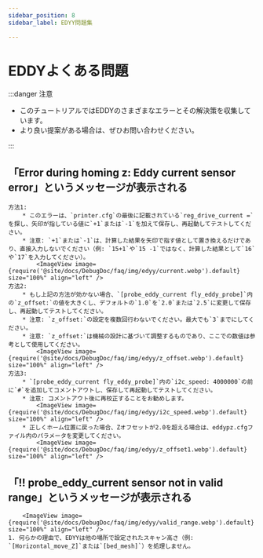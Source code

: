 ```yaml
---
sidebar_position: 8
sidebar_label: EDYY問題集

---
```


# EDDYよくある問題

:::danger 注意

- このチュートリアルではEDDYのさまざまなエラーとその解決策を収集しています。
- より良い提案がある場合は、ぜひお問い合わせください。

:::

## 「Error during homing z: Eddy current sensor error」というメッセージが表示される

    方法1:
        * このエラーは、`printer.cfg`の最後に記載されている`reg_drive_current =`を探し、矢印が指している値に`+1`または`-1`を加えて保存し、再起動してテストしてください。
        * 注意: `+1`または`-1`は、計算した結果を矢印で指す値として置き換えるだけであり、直接入力しないでください（例: `15+1`や`15 -1`ではなく、計算した結果として`16`や`17`を入力してください）。
            <ImageView image={require('@site/docs/DebugDoc/faq/img/edyy/current.webp').default} size="100%" align="left" />
    方法2:
        * もし上記の方法が効かない場合、`[probe_eddy_current fly_eddy_probe]`内の`z_offset:`の値を大きくし、デフォルトの`1.0`を`2.0`または`2.5`に変更して保存し、再起動してテストしてください。
        * 注意: `z_offset:`の設定を複数回行わないでください。最大でも`3`までにしてください。
        * 注意: `z_offset:`は機械の設計に基づいて調整するものであり、ここでの数値は参考として使用してください。
            <ImageView image={require('@site/docs/DebugDoc/faq/img/edyy/z_offset.webp').default} size="100%" align="left" />
    方法3:
        * `[probe_eddy_current fly_eddy_probe]`内の`i2c_speed: 4000000`の前に`#`を追加してコメントアウトし、保存して再起動してテストしてください。
        * 注意: コメントアウト後に再校正することをお勧めします。
            <ImageView image={require('@site/docs/DebugDoc/faq/img/edyy/i2c_speed.webp').default} size="100%" align="left" />
        * 正しくホーム位置に戻った場合、Zオフセットが2.0を超える場合は、eddypz.cfgファイル内のパラメータを変更してください。
            <ImageView image={require('@site/docs/DebugDoc/faq/img/edyy/z_offset1.webp').default} size="100%" align="left" />

## 「!! probe_eddy_current sensor not in valid range」というメッセージが表示される
        <ImageView image={require('@site/docs/DebugDoc/faq/img/edyy/valid_range.webp').default} size="100%" align="left" />
    1. 何らかの理由で、EDYYは他の場所で設定されたスキャン高さ（例: `[Horizontal_move_Z]`または`[bed_mesh]`）を処理しません。
